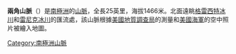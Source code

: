 {{unreferenced|time=2013-10-27T07:50:32+00:00}}
{{coord|71|39|S|161|55|E|display=title}}

'''兩角山脈'''（{{lang-en|Morozumi Range}}）是[[南極洲|南極洲]]的[[山脈|山脈]]，全長25英里，海拔1466米。北面遠眺[[格雷西特冰川|格雷西特冰川]]和[[雷尼克冰川|雷尼克冰川]]的匯流處，該山脈根據[[美國地質調查局|美國地質調查局]]的測量和[[美國海軍|美國海軍]]的空中照片被繪入地圖。

{{Antarctica-geo-stub}}
[[Category:南極洲山脈|Category:南極洲山脈]]